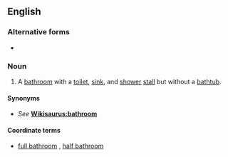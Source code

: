 ==English==

===Alternative forms===
* {{l|en|three-quarter bath}}

===Noun===
{{en-noun}}

# {{label|en|US}} A [[bathroom]] with a [[toilet]], [[sink]], and [[shower]] [[stall]] but without a [[bathtub]].

====Synonyms====
* ''See'' '''[[Wikisaurus:bathroom]]'''

====Coordinate terms====
* [[full bathroom]] {{qualifier|containing a bathtub}}, [[half bathroom]] {{qualifier|containing no shower}}